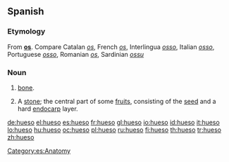 ==Spanish==

===Etymology===
From {{etyl|la|es}} '''[[os#Latin|os]]'''. Compare Catalan ''[[os]]'', French ''[[os]]'', Interlingua ''[[osso]]'', Italian ''[[osso]]'', Portuguese ''[[osso]]'', Romanian ''[[os]]'', Sardinian ''[[ossu]]''

===Noun===
{{es-noun-m}}

# [[bone]].
# {{botany|lang=es}} A [[stone]]; the central part of some [[fruit]]s, consisting of the [[seed]] and a hard [[endocarp]] layer.

[[Category:es:Anatomy]]

[[de:hueso]]
[[el:hueso]]
[[es:hueso]]
[[fr:hueso]]
[[gl:hueso]]
[[io:hueso]]
[[id:hueso]]
[[it:hueso]]
[[lo:hueso]]
[[hu:hueso]]
[[oc:hueso]]
[[pl:hueso]]
[[ru:hueso]]
[[fi:hueso]]
[[th:hueso]]
[[tr:hueso]]
[[zh:hueso]]